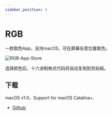 ```yaml
---
sidebar_position: 3
---
```


# RGB

一款取色App，支持macOS，可在屏幕任意位置取色。

![RGB-App-Store](https://user-images.githubusercontent.com/1193966/72804897-90c2e080-3c8c-11ea-88e7-b124a1be9fe7.png)

选择颜色后，十六进制格式代码将自动复制到剪贴板。

## 下载
macOS v1.0，Support for macOS Catalina+.
* [Github](https://github.com/leibnizli/RGB/releases/download/1.0.0/RGB_1.0.dmg)

